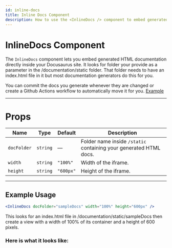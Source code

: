 ```yaml
---
id: inline-docs
title: Inline Docs Component
description: How to use the <InlineDocs /> component to embed generated HTML documentation.
---
```



# InlineDocs Component

The `InlineDocs` component lets you embed generated HTML documentation directly inside your Docusaurus site. It looks for folder your provide as a parameter in the /documentation/static folder. That folder needs to have an index.html file in it but most documentation generators do this for you.

You can commit the docs you generate whenever they are changed or create a Github Actions workflow to automatically move it for you. 
<a href="https://github.com/ApplebaumIan/tu-cis-4398-docs-template/blob/main/.github/workflows/deployWithDocs.yml.disabled">
  Example
</a>

---

# Props

| Name        | Type     | Default   | Description                                                       |
| ----------- | -------- | --------- | ----------------------------------------------------------------- |
| `docFolder` | `string` | —         | Folder name inside `/static` containing your generated HTML docs. |
| `width`     | `string` | `"100%"`  | Width of the iframe.                                              |
| `height`    | `string` | `"600px"` | Height of the iframe.                                             |

---

## Example Usage

```jsx title="Example"
<InlineDocs docFolder="sampleDocs" width="100%" height="600px" />
```

This looks for an index.html file in /documentation/static/sampleDocs then create a view with a width of 100% of its container and a height of 600 pixels.

### Here is what it looks like:

<InlineDocs docFolder="sampleDocs" width="100%" height="600px" />
